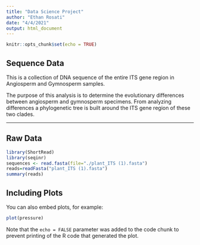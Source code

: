 ```yaml
---
title: "Data Science Project"
author: "Ethan Rosati"
date: "4/4/2021"
output: html_document
---
```


```r
knitr::opts_chunk$set(echo = TRUE)
```

## Sequence Data

This is a collection of DNA sequence of the entire ITS gene region in Angiosperm and Gymnosperm samples. 

The purpose of this analysis is to determine the evolutionary differences between angiosperm and gymnosperm specimens. From analyzing differences a phylogenetic tree is built around the ITS gene region of these two clades. 

___

## Raw Data
```r
library(ShortRead)
library(seqinr)
sequences <- read.fasta(file="./plant_ITS (1).fasta")
reads=readFasta("plant_ITS (1).fasta")
summary(reads)
```


## Including Plots

You can also embed plots, for example:

```r
plot(pressure)
```

Note that the `echo = FALSE` parameter was added to the code chunk to prevent printing of the R code that generated the plot.
